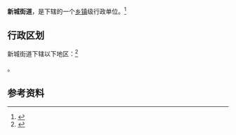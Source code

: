 {{中国乡级行政区
|景观照片文件名 = 潍坊学院行政楼_02.jpg
|景观照片大小   = 220px
|景观照片描述   = 潍坊学院行政楼
|37/07/05/009/000}}

'''新城街道'''，是{{PRC admin/fullname|37/07/05/009/000|3}}下辖的一个[[乡镇|乡镇]]级行政单位。<ref>{{PRC admin/ref sgc|{{PRC admin/parent|37/07/05/009/000}}}}</ref>

== 行政区划 ==

新城街道下辖以下地区：<ref>{{PRC admin/ref sgc|37/07/05/009/000}}</ref>

{{PRC admin/children|37/07/05/009/000}}。

== 参考资料 ==

{{reflist}}

{{行政区划小作品}}
{{PRC admin/navcat|37/07/05/009/000}}